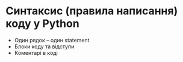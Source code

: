 # Синтаксис (правила написання) коду у Python

* Один рядок -- один statement
* Блоки коду та відступи
* Коментарі в коді